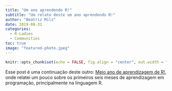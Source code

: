 ```yaml
---
title: "Um ano aprendendo R!"
subtitle: "Um relato deste um ano aprendendo R!"
author: "Beatriz Milz"
date: 2019-08-31
categories:
  - R-Ladies
  - Communities
toc: true  
image: "featured-photo.jpeg"
---
```


```r
knitr::opts_chunk$set(echo = FALSE, fig.align = "center", out.width = "100%")
```

Esse post é uma continuação deste outro: [Meio ano de aprendizagem de R!](https://beatrizmilz.com/2019/01/29/6-meses-de-r/),
onde relatei um pouco sobre os primeiros seis meses de aprendizagem em programação, principalmente na linguagem R.

